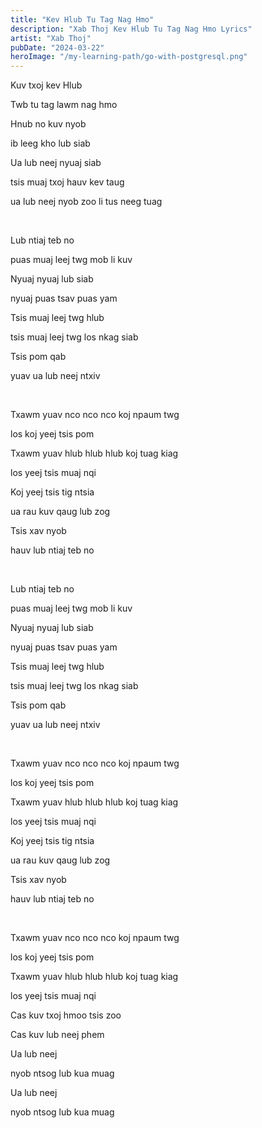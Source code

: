 ```yaml
---
title: "Kev Hlub Tu Tag Nag Hmo"
description: "Xab Thoj Kev Hlub Tu Tag Nag Hmo Lyrics"
artist: "Xab Thoj"
pubDate: "2024-03-22"
heroImage: "/my-learning-path/go-with-postgresql.png"
---
```


Kuv txoj kev Hlub

Twb tu tag lawm nag hmo

Hnub no kuv nyob

ib leeg kho lub siab

Ua lub neej nyuaj siab

tsis muaj txoj hauv kev taug

ua lub neej nyob zoo li tus neeg tuag

<br />

Lub ntiaj teb no

puas muaj leej twg mob li kuv

Nyuaj nyuaj lub siab

nyuaj puas tsav puas yam

Tsis muaj leej twg hlub

tsis muaj leej twg los nkag siab

Tsis pom qab

yuav ua lub neej ntxiv

<br />

Txawm yuav nco nco nco koj npaum twg

los koj yeej tsis pom

Txawm yuav hlub hlub hlub koj tuag kiag

los yeej tsis muaj nqi

Koj yeej tsis tig ntsia

ua rau kuv qaug lub zog

Tsis xav nyob

hauv lub ntiaj teb no

<br />

Lub ntiaj teb no

puas muaj leej twg mob li kuv

Nyuaj nyuaj lub siab

nyuaj puas tsav puas yam

Tsis muaj leej twg hlub

tsis muaj leej twg los nkag siab

Tsis pom qab

yuav ua lub neej ntxiv

<br />

Txawm yuav nco nco nco koj npaum twg

los koj yeej tsis pom

Txawm yuav hlub hlub hlub koj tuag kiag

los yeej tsis muaj nqi

Koj yeej tsis tig ntsia

ua rau kuv qaug lub zog

Tsis xav nyob

hauv lub ntiaj teb no

<br />

Txawm yuav nco nco nco koj npaum twg

los koj yeej tsis pom

Txawm yuav hlub hlub hlub koj tuag kiag

los yeej tsis muaj nqi

Cas kuv txoj hmoo tsis zoo

Cas kuv lub neej phem

Ua lub neej

nyob ntsog lub kua muag

Ua lub neej

nyob ntsog lub kua muag
